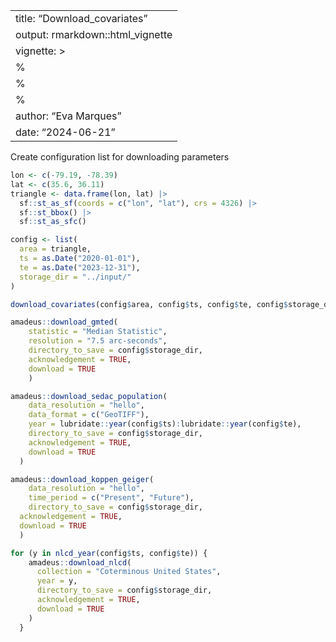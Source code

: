 
---
title: "Download_covariates"
output: rmarkdown::html_vignette
vignette: >
  %\VignetteIndexEntry{CWS processing analysis}
  %\VignetteEngine{knitr::rmarkdown}
  %\VignetteEncoding{UTF-8}
author: "Eva Marques"
date: "2024-06-21"
---

Create configuration list for downloading parameters

```r
lon <- c(-79.19, -78.39)
lat <- c(35.6, 36.11)
triangle <- data.frame(lon, lat) |>
  sf::st_as_sf(coords = c("lon", "lat"), crs = 4326) |> 
  sf::st_bbox() |>
  sf::st_as_sfc() 

config <- list(
  area = triangle,
  ts = as.Date("2020-01-01"),
  te = as.Date("2023-12-31"),
  storage_dir = "../input/"
)
```


```r
download_covariates(config$area, config$ts, config$te, config$storage_dir)
```

```r
amadeus::download_gmted(
    statistic = "Median Statistic",
    resolution = "7.5 arc-seconds",
    directory_to_save = config$storage_dir,
    acknowledgement = TRUE,
    download = TRUE
    )
```

```r
amadeus::download_sedac_population(
    data_resolution = "hello",
    data_format = c("GeoTIFF"),
    year = lubridate::year(config$ts):lubridate::year(config$te),
    directory_to_save = config$storage_dir,
    acknowledgement = TRUE,
    download = TRUE
  )
```

```r
amadeus::download_koppen_geiger(
    data_resolution = "hello",
    time_period = c("Present", "Future"),
    directory_to_save = config$storage_dir,
  acknowledgement = TRUE,
  download = TRUE
  )
```
```r
for (y in nlcd_year(config$ts, config$te)) {
    amadeus::download_nlcd(
      collection = "Coterminous United States",
      year = y,
      directory_to_save = config$storage_dir,
      acknowledgement = TRUE,
      download = TRUE
    )
  }
```

